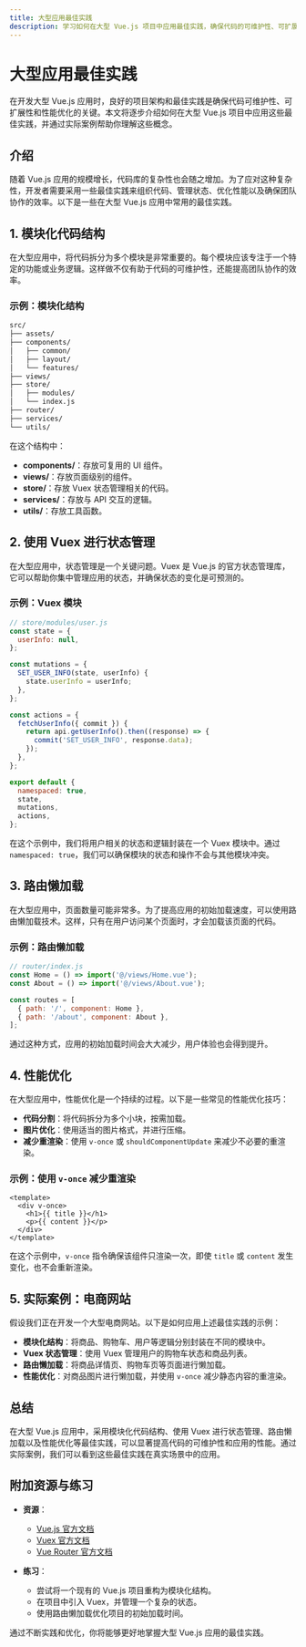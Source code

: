 ```yaml
---
title: 大型应用最佳实践
description: 学习如何在大型 Vue.js 项目中应用最佳实践，确保代码的可维护性、可扩展性和性能优化。
---
```


# 大型应用最佳实践

在开发大型 Vue.js 应用时，良好的项目架构和最佳实践是确保代码可维护性、可扩展性和性能优化的关键。本文将逐步介绍如何在大型 Vue.js 项目中应用这些最佳实践，并通过实际案例帮助你理解这些概念。

## 介绍

随着 Vue.js 应用的规模增长，代码库的复杂性也会随之增加。为了应对这种复杂性，开发者需要采用一些最佳实践来组织代码、管理状态、优化性能以及确保团队协作的效率。以下是一些在大型 Vue.js 应用中常用的最佳实践。

## 1. 模块化代码结构

在大型应用中，将代码拆分为多个模块是非常重要的。每个模块应该专注于一个特定的功能或业务逻辑。这样做不仅有助于代码的可维护性，还能提高团队协作的效率。

### 示例：模块化结构

```bash
src/
├── assets/
├── components/
│   ├── common/
│   ├── layout/
│   └── features/
├── views/
├── store/
│   ├── modules/
│   └── index.js
├── router/
├── services/
└── utils/
```

在这个结构中：

- **components/**：存放可复用的 UI 组件。
- **views/**：存放页面级别的组件。
- **store/**：存放 Vuex 状态管理相关的代码。
- **services/**：存放与 API 交互的逻辑。
- **utils/**：存放工具函数。

## 2. 使用 Vuex 进行状态管理

在大型应用中，状态管理是一个关键问题。Vuex 是 Vue.js 的官方状态管理库，它可以帮助你集中管理应用的状态，并确保状态的变化是可预测的。

### 示例：Vuex 模块

```javascript
// store/modules/user.js
const state = {
  userInfo: null,
};

const mutations = {
  SET_USER_INFO(state, userInfo) {
    state.userInfo = userInfo;
  },
};

const actions = {
  fetchUserInfo({ commit }) {
    return api.getUserInfo().then((response) => {
      commit('SET_USER_INFO', response.data);
    });
  },
};

export default {
  namespaced: true,
  state,
  mutations,
  actions,
};
```

在这个示例中，我们将用户相关的状态和逻辑封装在一个 Vuex 模块中。通过 `namespaced: true`，我们可以确保模块的状态和操作不会与其他模块冲突。

## 3. 路由懒加载

在大型应用中，页面数量可能非常多。为了提高应用的初始加载速度，可以使用路由懒加载技术。这样，只有在用户访问某个页面时，才会加载该页面的代码。

### 示例：路由懒加载

```javascript
// router/index.js
const Home = () => import('@/views/Home.vue');
const About = () => import('@/views/About.vue');

const routes = [
  { path: '/', component: Home },
  { path: '/about', component: About },
];
```

通过这种方式，应用的初始加载时间会大大减少，用户体验也会得到提升。

## 4. 性能优化

在大型应用中，性能优化是一个持续的过程。以下是一些常见的性能优化技巧：

- **代码分割**：将代码拆分为多个小块，按需加载。
- **图片优化**：使用适当的图片格式，并进行压缩。
- **减少重渲染**：使用 `v-once` 或 `shouldComponentUpdate` 来减少不必要的重渲染。

### 示例：使用 `v-once` 减少重渲染

```vue
<template>
  <div v-once>
    <h1>{{ title }}</h1>
    <p>{{ content }}</p>
  </div>
</template>
```

在这个示例中，`v-once` 指令确保该组件只渲染一次，即使 `title` 或 `content` 发生变化，也不会重新渲染。

## 5. 实际案例：电商网站

假设我们正在开发一个大型电商网站。以下是如何应用上述最佳实践的示例：

- **模块化结构**：将商品、购物车、用户等逻辑分别封装在不同的模块中。
- **Vuex 状态管理**：使用 Vuex 管理用户的购物车状态和商品列表。
- **路由懒加载**：将商品详情页、购物车页等页面进行懒加载。
- **性能优化**：对商品图片进行懒加载，并使用 `v-once` 减少静态内容的重渲染。

## 总结

在大型 Vue.js 应用中，采用模块化代码结构、使用 Vuex 进行状态管理、路由懒加载以及性能优化等最佳实践，可以显著提高代码的可维护性和应用的性能。通过实际案例，我们可以看到这些最佳实践在真实场景中的应用。

## 附加资源与练习

- **资源**：
  - [Vue.js 官方文档](https://vuejs.org/)
  - [Vuex 官方文档](https://vuex.vuejs.org/)
  - [Vue Router 官方文档](https://router.vuejs.org/)

- **练习**：
  - 尝试将一个现有的 Vue.js 项目重构为模块化结构。
  - 在项目中引入 Vuex，并管理一个复杂的状态。
  - 使用路由懒加载优化项目的初始加载时间。

通过不断实践和优化，你将能够更好地掌握大型 Vue.js 应用的最佳实践。